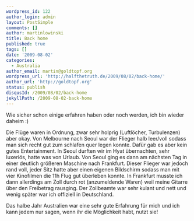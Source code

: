 ```yaml
---
wordpress_id: 122
author_login: admin
layout: PostSimple
comments: []
author: martinlowinski
title: Back home
published: true
tags: []
date: '2009-08-02'
categories:
  - Australia
author_email: martin@goldtopf.org
wordpress_url: 'http://halfthetruth.de/2009/08/02/back-home/'
author_url: 'http://goldtopf.org'
status: publish
disqusId: /2009/08/02/back-home
jekyllPath: /2009-08-02-back-home
---
```


Wie sicher schon einige erfahren haben oder noch werden, ich bin wieder daheim :)

Die Fl&uuml;ge waren in Ordnung, zwar sehr holprig (Luftl&ouml;cher, Turbulenzen) aber okay. Von Melbourne nach Seoul war der Flieger halb leer/voll sodass man sich recht gut zum schlafen quer legen konnte. Daf&uuml;r gab es aber kein gutes Entertainment. In Seoul durften wir im Hyat &uuml;bernachten, sehr luxeri&ouml;s, hatte was von Urlaub. Von Seoul ging es dann am n&auml;chsten Tag in einer deutlich gr&ouml;&szlig;eren Maschine nach Frankfurt. Dieser Flieger war jedoch rand voll, jeder Sitz hatte aber einen eigenen Bildschirm sodass man mit vier Kinofilmen die 11h Flug gut &uuml;berleben konnte.
In Frankfurt musste ich dann allerdings am Zoll durch rot (anzumeldende Waren) weil meine Gitarre &uuml;ber den Freibetrag rausging. Der Zollbeamte war sehr kulant und nett und wenig sp&auml;ter war ich offiziell in Deutschland.

Das halbe Jahr Australien war eine sehr gute Erfahrung f&uuml;r mich und ich kann jedem nur sagen, wenn ihr die M&ouml;glichkeit habt, nutzt sie!
